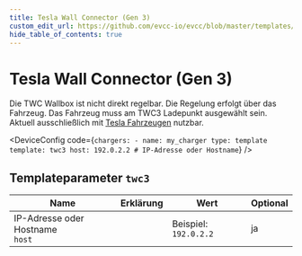 ```yaml
---
title: Tesla Wall Connector (Gen 3)
custom_edit_url: https://github.com/evcc-io/evcc/blob/master/templates/definition/charger/twc3.yaml
hide_table_of_contents: true
---
```



# Tesla Wall Connector (Gen 3)

<div className="device-detail-container">
  <div className="device-detail-content">
    <DeviceFeatures features="" />

Die TWC Wallbox ist nicht direkt regelbar. Die Regelung erfolgt über das Fahrzeug. Das Fahrzeug muss am TWC3 Ladepunkt ausgewählt sein. Aktuell ausschließlich mit [Tesla Fahrzeugen](https://docs.evcc.io/docs/devices/vehicles#tesla) nutzbar.


<DeviceConfig code={`chargers:
    - name: my_charger
      type: template
      template: twc3
      host: 192.0.2.2 # IP-Adresse oder Hostname`}  />
  </div>
  <div className="device-detail-icon">
    <evcc-icon
      type="charger"
      name="tesla-wall-connector-gen-3"
      size="400px"
      alt="Tesla Wall Connector (Gen 3)"
      className="device-detail-icon-img"
    ></evcc-icon>
  </div>
</div>

## Templateparameter `twc3`

| Name | Erklärung | Wert | Optional |
|-----------|-----------|------|----------|
| IP-Adresse oder Hostname<br/>`host` |  | Beispiel: `192.0.2.2` | ja |

